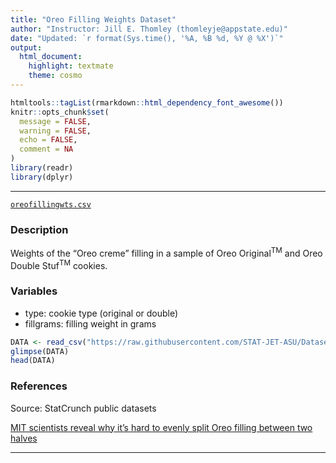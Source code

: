 ```yaml
---
title: "Oreo Filling Weights Dataset"
author: "Instructor: Jill E. Thomley (thomleyje@appstate.edu)"
date: "Updated: `r format(Sys.time(), '%A, %B %d, %Y @ %X')`"
output: 
  html_document: 
    highlight: textmate
    theme: cosmo
---
```


```r
htmltools::tagList(rmarkdown::html_dependency_font_awesome())
knitr::opts_chunk$set(
  message = FALSE,
  warning = FALSE,
  echo = FALSE,
  comment = NA
)
library(readr)
library(dplyr)
```
<hr>

<i class="fas fa-database"></i> [`oreofillingwts.csv`](https://raw.githubusercontent.com/STAT-JET-ASU/Datasets/master/Instructor/oreofillingwts.csv)

### Description

Weights of the "Oreo creme" filling in a sample of Oreo Original^TM^ and Oreo Double Stuf^TM^ cookies.

### Variables

* type: cookie type (original or double)
* fillgrams: filling weight in grams

```r
DATA <- read_csv("https://raw.githubusercontent.com/STAT-JET-ASU/Datasets/master/Instructor/oreofillingwts.csv")
glimpse(DATA)
head(DATA)
```

### References

Source: StatCrunch public datasets 

[MIT scientists reveal why it's hard to evenly split Oreo filling between two halves](https://www.engadget.com/mit-oreo-cookie-cream-device-because-science-175016653.html)

<hr>
